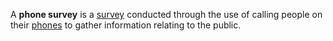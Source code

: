 {{Copy to Wiktionary}}
{{deadend|date=November 2007}}
{{Wikify|date=November 2007}}

A '''phone survey''' is a [[opinion poll|survey]] conducted through the use of calling people on their [[telephone|phone]]s to gather information relating to the public.

{{statistics-stub}}